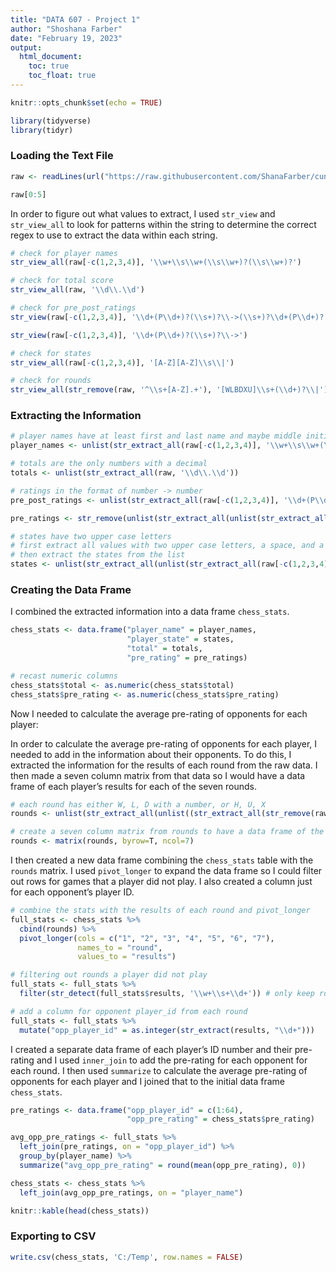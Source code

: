 ```yaml
---
title: "DATA 607 - Project 1"
author: "Shoshana Farber"
date: "February 19, 2023"
output:
  html_document:
    toc: true
    toc_float: true
---
```


```r
knitr::opts_chunk$set(echo = TRUE)

library(tidyverse)
library(tidyr)
```

### Loading the Text File

```r
raw <- readLines(url("https://raw.githubusercontent.com/ShanaFarber/cuny-sps/master/DATA_607/project1/player_stats.txt"))

raw[0:5]
```

In order to figure out what values to extract, I used `str_view` and `str_view_all` to look for patterns within the string to determine the correct regex to use to extract the data within each string. 

```r
# check for player names
str_view_all(raw[-c(1,2,3,4)], '\\w+\\s\\w+(\\s\\w+)?(\\s\\w+)?')

# check for total score
str_view_all(raw, '\\d\\.\\d')

# check for pre_post_ratings
str_view(raw[-c(1,2,3,4)], '\\d+(P\\d+)?(\\s+)?\\->(\\s+)?\\d+(P\\d+)?')

str_view(raw[-c(1,2,3,4)], '\\d+(P\\d+)?(\\s+)?\\->')

# check for states
str_view_all(raw[-c(1,2,3,4)], '[A-Z][A-Z]\\s\\|')

# check for rounds
str_view_all(str_remove(raw, '^\\s+[A-Z].+'), '[WLBDXU]\\s+(\\d+)?\\|')
```

### Extracting the Information

```r
# player names have at least first and last name and maybe middle initial or multiple middle names
player_names <- unlist(str_extract_all(raw[-c(1,2,3,4)], '\\w+\\s\\w+(\\s\\w+)?(\\s\\w+)?'))

# totals are the only numbers with a decimal
totals <- unlist(str_extract_all(raw, '\\d\\.\\d'))

# ratings in the format of number -> number
pre_post_ratings <- unlist(str_extract_all(raw[-c(1,2,3,4)], '\\d+(P\\d+)?(\\s+)?\\->(\\s+)?\\d+(P\\d+)?'))

pre_ratings <- str_remove(unlist(str_extract_all(unlist(str_extract_all(pre_post_ratings, '\\d+(P\\d+)?(\\s+)?\\->')), '\\d+(P\\d+)?')), 'P\\d+')

# states have two upper case letters
# first extract all values with two upper case letters, a space, and a pipe so as not to get any values other than the states
# then extract the states from the list
states <- unlist(str_extract_all(unlist(str_extract_all(raw[-c(1,2,3,4)], '[A-Z][A-Z]\\s\\|')), '[A-Z][A-Z]'))
```

### Creating the Data Frame

I combined the extracted information into a data frame `chess_stats`.

```r
chess_stats <- data.frame("player_name" = player_names,
                          "player_state" = states,
                          "total" = totals,
                          "pre_rating" = pre_ratings)

# recast numeric columns
chess_stats$total <- as.numeric(chess_stats$total)
chess_stats$pre_rating <- as.numeric(chess_stats$pre_rating)
```

Now I needed to calculate the average pre-rating of opponents for each player:

In order to calculate the average pre-rating of opponents for each player, I needed to add in the information about their opponents. To do this, I extracted the information for the results of each round from the raw data. I then made a seven column matrix from that data so I would have a data frame of each player's results for each of the seven rounds.

```r
# each round has either W, L, D with a number, or H, U, X
rounds <- unlist(str_extract_all(unlist((str_extract_all(str_remove(raw, '^\\s+[A-Z].+'), '\\|[WLBDXUH]\\s+(\\d+)?'))), '[WLBDXUH]\\s+(\\d+)?'))

# create a seven column matrix from rounds to have a data frame of the results of each round for each player
rounds <- matrix(rounds, byrow=T, ncol=7)
```

I then created a new data frame combining the `chess_stats` table with the `rounds` matrix. I used `pivot_longer` to expand the data frame so I could filter out rows for games that a player did not play. I also created a column just for each opponent's player ID.

```r
# combine the stats with the results of each round and pivot_longer
full_stats <- chess_stats %>%
  cbind(rounds) %>%
  pivot_longer(cols = c("1", "2", "3", "4", "5", "6", "7"),
               names_to = "round",
               values_to = "results")

# filtering out rounds a player did not play
full_stats <- full_stats %>%
  filter(str_detect(full_stats$results, '\\w+\\s+\\d+')) # only keep rows where the round has an opponent listed

# add a column for opponent player_id from each round
full_stats <- full_stats %>%
  mutate("opp_player_id" = as.integer(str_extract(results, "\\d+")))
```

I created a separate data frame of each player's ID number and their pre-rating and I used `inner_join` to add the pre-rating for each opponent for each round. I then used `summarize` to calculate the average pre-rating of opponents for each player and I joined that to the initial data frame `chess_stats`.

```r
pre_ratings <- data.frame("opp_player_id" = c(1:64),
                          "opp_pre_rating" = chess_stats$pre_rating)

avg_opp_pre_ratings <- full_stats %>%
  left_join(pre_ratings, on = "opp_player_id") %>%
  group_by(player_name) %>%
  summarize("avg_opp_pre_rating" = round(mean(opp_pre_rating), 0))

chess_stats <- chess_stats %>%
  left_join(avg_opp_pre_ratings, on = "player_name")

knitr::kable(head(chess_stats))
```

### Exporting to CSV

```r
write.csv(chess_stats, 'C:/Temp', row.names = FALSE)
```
